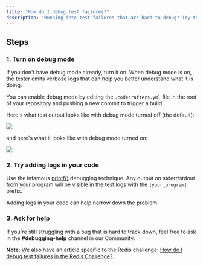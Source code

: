 ```yaml
---
title: "How do I debug test failures?"
description: "Running into test failures that are hard to debug? Try these steps."
---
```


## Steps

### 1. Turn on debug mode

If you don't have debug mode already, turn it on. When debug mode is on, the tester emits verbose logs that can help you better understand what it is doing.

You can enable debug mode by editing the `.codecrafters.yml` file in the root of your repository and pushing a new commit to trigger a build.

Here's what test output looks like with debug mode turned off (the default):

<Frame>
  <img className="w-full" src="/img/debug-mode-off-code.png" />
</Frame>

and here's what it looks like with debug mode turned on:

<Frame>
  <img className="w-full" src="/img/debug-mode-on-code.png" />
</Frame>

### 2. Try adding logs in your code

Use the infamous [printf()](https://stackoverflow.com/questions/189562/what-is-the-proper-name-for-doing-debugging-by-adding-print-statements/189570#189570) debugging technique. Any output on stderr/stdout from your program will be visible in the test logs with the `[your_program]` prefix.

Adding logs in your code can help narrow down the problem.

### 3. Ask for help

If you're still struggling with a bug that is hard to track down, feel free to ask in the **#debugging-help** channel in our Community.

<Note>

**Note**: We also have an article specific to the Redis challenge: [How do I debug test failures in the Redis Challenge?](/challenges/debug-test-failures-redis).

</Note>
